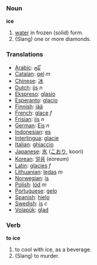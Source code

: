 ===Noun===

'''ice'''

#[[water]] in frozen (solid) form.
#(Slang) one or more diamonds.

=== Translations === 
*[[Arabic]]: [[ثّلج]]
*[[Catalan]]: [[gel]] ''m''
*[[Chinese]]: [[冰]]
*[[Dutch]]: [[ijs]] ''n''
*[[Ekspreso]]: [[glasio]]
*[[Esperanto]]: [[glacio]]
*[[Finnish]]: [[jää]]
*[[French]]: [[glace]] ''f''
*[[Frisian]]: [[iis]] ''n''
*[[German]]: [[Eis]] ''n''
*[[Indonesian]]: [[es]]
*[[Interlingua]]: [[glacie]] 
*[[Italian]]: [[ghiaccio]]
*[[Japanese]]: [[氷]] ([[こおり]], koori)
*[[Korean]]: [[얼음]] (eoreum)
*[[Latin]]: [[glacies]] ''f''
*[[Lithuanian]]: [[ledas]] ''m''
*[[Norwegian]]: [[is]]
*[[Polish]]: [[lód]] ''m''
*[[Portuguese]]: [[gelo]] 
*[[Spanish]]: [[hielo]]
*[[Swedish]]: [[is]] ''c''
*[[Volapük]]: [[glad]]

===Verb===

'''to ice'''

#to cool with ice, as a beverage.
#(Slang) to murder.